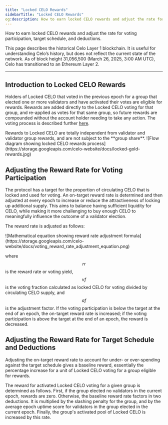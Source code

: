 ```yaml
---
title: "Locked CELO Rewards"
sidebarTitle: "Locked CELO Rewards"
og:description: How to earn locked CELO rewards and adjust the rate for voting participation, target schedule, and deductions.
---
```


How to earn locked CELO rewards and adjust the rate for voting participation, target schedule, and deductions.

<Warning>
This page describes the historical Celo Layer 1 blockchain. It is useful for understanding Celo’s history, but does not reflect the current state of the network. As of block height 31,056,500 (March 26, 2025, 3:00 AM UTC), Celo has transitioned to an Ethereum Layer 2.
</Warning>

---

## Introduction to Locked CELO Rewards

Holders of Locked CELO that voted in the previous epoch for a group that elected one or more validators and have activated their votes are eligible for rewards. Rewards are added directly to the Locked CELO voting for that group, and re-applied as votes for that same group, so future rewards are compounded without the account holder needing to take any action. The voting process is described further [here](/home/protocol/epoch-rewards/index).

<Tip>
Rewards to Locked CELO are totally independent from validator and validator group rewards, and are not subject to the **group share**.
</Tip>

<Frame>
![Flow diagram showing locked CELO rewards process](https://storage.googleapis.com/celo-website/docs/locked-gold-rewards.jpg)
</Frame>

## Adjusting the Reward Rate for Voting Participation

The protocol has a target for the proportion of circulating CELO that is locked and used for voting. An on-target reward rate is determined and then adjusted at every epoch to increase or reduce the attractiveness of locking up additional supply. This aims to balance having sufficient liquidity for CELO, while making it more challenging to buy enough CELO to meaningfully influence the outcome of a validator election.

The reward rate is adjusted as follows:

<Frame>
![Mathematical equation showing reward rate adjustment formula](https://storage.googleapis.com/celo-website/docs/voting_reward_rate_adjustment_equation.png)
</Frame>

where $$rr$$ is the reward rate or voting yield, $$vf$$ is the voting fraction calculated as locked CELO for voting divided by circulating CELO supply, and $$af$$ is the adjustment factor. If the voting participation is below the target at the end of an epoch, the on-target reward rate is increased; if the voting participation is above the target at the end of an epoch, the reward is decreased.

## Adjusting the Reward Rate for Target Schedule and Deductions

Adjusting the on-target reward rate to account for under- or over-spending against the target schedule gives a baseline reward, essentially the percentage increase for a unit of Locked CELO voting for a group eligible for rewards.

The reward for activated Locked CELO voting for a given group is determined as follows. First, if the group elected no validators in the current epoch, rewards are zero. Otherwise, the baseline reward rate factors in two deductions. It is multiplied by the slashing penalty for the group, and by the average epoch uptime score for validators in the group elected in the current epoch. Finally, the group's activated pool of Locked CELO is increased by this rate.